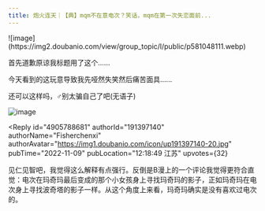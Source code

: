 ```yaml
---
title: 炮火连天｜【典】mqm不在意电次？笑话，mqm在第一次失恋面前...
---
```



<Forum groupName="动画番剧" groupUrl="https://www.douban.com/group/596353/" archivedAt="2025-05-16T14:55:25.042Z">
  <Post
    id="278240110"
    title="炮火连天｜【典】mqm不在意电次？笑话，mqm在第一次失恋面前..."
    url="https://www.douban.com/group/topic/278240110/?_spm_id=MjM0NTk3NTc3"
    pubTime="2023-09-03"
    highlightUserId="191397140"
  >
![image](https://img2.doubanio.com/view/group_topic/l/public/p581048111.webp)

首先道歉原谅我标题用了这个......

今天看到的这玩意导致我先哑然失笑然后痛苦面具......

还可以这样吗，♂别太骗自己了吧(无语子)

![image](https://img9.doubanio.com/view/group_topic/l/public/p581056725.webp)

<Reply
  id="4905788681"
  authorId="191397140"
  authorName="Fisherchenxi"
  authorAvatar="https://img1.doubanio.com/icon/up191397140-20.jpg"
  pubTime="2022-11-09"
  pubLocation="12:18:49 江苏"
  upvotes={32}
>
见仁见智吧，我觉得这么解释有点强行。反倒是B漫上的一个评论我觉得更符合直觉：电次在玛奇玛最后变成的那个小女孩身上寻找玛奇玛的影子，正如玛奇玛在电次身上寻找波奇塔的影子一样。从这个角度上来看，玛奇玛确实是没有喜欢过电次的。
</Reply>
  </Post>
</Forum>
